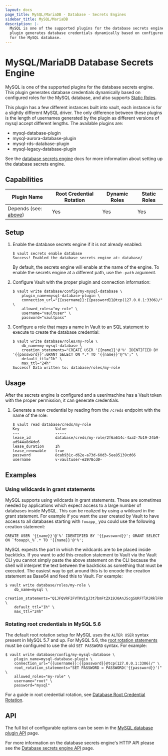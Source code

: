 ```yaml
---
layout: docs
page_title: MySQL/MariaDB - Database - Secrets Engines
sidebar_title: MySQL/MariaDB
description: |-
  MySQL is one of the supported plugins for the database secrets engine. This
  plugin generates database credentials dynamically based on configured roles
  for the MySQL database.
---
```


# MySQL/MariaDB Database Secrets Engine

MySQL is one of the supported plugins for the database secrets engine. This
plugin generates database credentials dynamically based on configured roles for
the MySQL database, and also supports [Static
Roles](/docs/secrets/databases#static-roles).

This plugin has a few different instances built into vault, each instance is for
a slightly different MySQL driver. The only difference between these plugins is
the length of usernames generated by the plugin as different versions of mysql
accept different lengths. The available plugins are:

- mysql-database-plugin
- mysql-aurora-database-plugin
- mysql-rds-database-plugin
- mysql-legacy-database-plugin

See the [database secrets engine](/docs/secrets/databases) docs for
more information about setting up the database secrets engine.

## Capabilities
| Plugin Name | Root Credential Rotation | Dynamic Roles | Static Roles |
| --- | --- | --- | --- |
| Depends (see: [above](#mysql-mariadb-database-secrets-engine)) | Yes | Yes | Yes |

## Setup

1.  Enable the database secrets engine if it is not already enabled:

    ```text
    $ vault secrets enable database
    Success! Enabled the database secrets engine at: database/
    ```

    By default, the secrets engine will enable at the name of the engine. To
    enable the secrets engine at a different path, use the `-path` argument.

1.  Configure Vault with the proper plugin and connection information:

    ```text
    $ vault write database/config/my-mysql-database \
        plugin_name=mysql-database-plugin \
        connection_url="{{username}}:{{password}}@tcp(127.0.0.1:3306)/" \
        allowed_roles="my-role" \
        username="vaultuser" \
        password="vaultpass"
    ```

1.  Configure a role that maps a name in Vault to an SQL statement to execute to
    create the database credential:

    ```text
    $ vault write database/roles/my-role \
        db_name=my-mysql-database \
        creation_statements="CREATE USER '{{name}}'@'%' IDENTIFIED BY '{{password}}';GRANT SELECT ON *.* TO '{{name}}'@'%';" \
        default_ttl="1h" \
        max_ttl="24h"
    Success! Data written to: database/roles/my-role
    ```

## Usage

After the secrets engine is configured and a user/machine has a Vault token with
the proper permission, it can generate credentials.

1.  Generate a new credential by reading from the `/creds` endpoint with the name
    of the role:

    ```text
    $ vault read database/creds/my-role
    Key                Value
    ---                -----
    lease_id           database/creds/my-role/2f6a614c-4aa2-7b19-24b9-ad944a8d4de6
    lease_duration     1h
    lease_renewable    true
    password           8cab931c-d62e-a73d-60d3-5ee85139cd66
    username           v-vaultuser-e2978cd0-
    ```

## Examples

### Using wildcards in grant statements

MySQL supports using wildcards in grant statements. These are sometimes needed
by applications which expect access to a large number of databases inside MySQL.
This can be realized by using a wildcard in the grant statement. For example if
you want the user created by Vault to have access to all databases starting with
`fooapp_` you could use the following creation statement:

```text
CREATE USER '{{name}}'@'%' IDENTIFIED BY '{{password}}'; GRANT SELECT ON `fooapp\_%`.* TO '{{name}}'@'%';
```

MySQL expects the part in which the wildcards are to be placed inside backticks.
If you want to add this creation statement to Vault via the Vault CLI you cannot
simply paste the above statement on the CLI because the shell will interpret the
text between the backticks as something that must be executed. The easiest way to
get around this is to encode the creation statement as Base64 and feed this to Vault.
For example:

```text
$ vault write database/roles/my-role \
    db_name=mysql \
    creation_statements="Q1JFQVRFIFVTRVIgJ3t7bmFtZX19J0AnJScgSURFTlRJRklFRCBCWSAne3twYXNzd29yZH19JzsgR1JBTlQgU0VMRUNUIE9OIGBmb29hcHBcXyVgLiogVE8gJ3t7bmFtZX19J0AnJSc7" \
    default_ttl="1h" \
    max_ttl="24h"
```

### Rotating root credentials in MySQL 5.6

The default root rotation setup for MySQL uses the `ALTER USER` syntax present
in MySQL 5.7 and up. For MySQL 5.6, the [root rotation
statements](/api/secret/databases#root_rotation_statements)
must be configured to use the old `SET PASSWORD` syntax. For example:

```text
$ vault write database/config/my-mysql-database \
    plugin_name=mysql-database-plugin \
    connection_url="{{username}}:{{password}}@tcp(127.0.0.1:3306)/" \
    root_rotation_statements="SET PASSWORD = PASSWORD('{{password}}')" \
    allowed_roles="my-role" \
    username="root" \
    password="mysql"
```

For a guide in root credential rotation, see [Database Root Credential
Rotation](/guides/secret-mgmt/db-root-rotation).

## API

The full list of configurable options can be seen in the [MySQL database plugin
API](/api/secret/databases/mysql-maria) page.

For more information on the database secrets engine's HTTP API please see the
[Database secrets engine API](/api/secret/databases) page.
